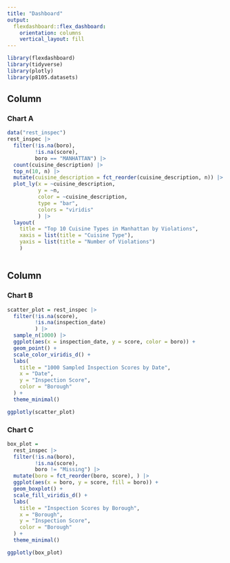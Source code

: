```yaml
---
title: "Dashboard"
output: 
  flexdashboard::flex_dashboard:
    orientation: columns
    vertical_layout: fill
---
```


```r
library(flexdashboard)
library(tidyverse)
library(plotly)
library(p8105.datasets)
```

Column {data-width=650}
-----------------------------------------------------------------------

### Chart A

```r
data("rest_inspec")
rest_inspec |> 
  filter(!is.na(boro),
         !is.na(score),
         boro == "MANHATTAN") |>
  count(cuisine_description) |>
  top_n(10, n) |> 
  mutate(cuisine_description = fct_reorder(cuisine_description, n)) |> 
  plot_ly(x = ~cuisine_description, 
          y = ~n, 
          color = ~cuisine_description, 
          type = "bar", 
          colors = "viridis"
          ) |> 
  layout(
    title = "Top 10 Cuisine Types in Manhattan by Violations",
    xaxis = list(title = "Cuisine Type"), 
    yaxis = list(title = "Number of Violations")
    )



```

Column {data-width=350}
-----------------------------------------------------------------------

### Chart B

```r
scatter_plot = rest_inspec |> 
  filter(!is.na(score),
         !is.na(inspection_date)
         ) |> 
  sample_n(1000) |> 
  ggplot(aes(x = inspection_date, y = score, color = boro)) +
  geom_point() +
  scale_color_viridis_d() +
  labs(
    title = "1000 Sampled Inspection Scores by Date",
    x = "Date",
    y = "Inspection Score",
    color = "Borough"
  ) +
  theme_minimal()

ggplotly(scatter_plot)
```

### Chart C

```r
box_plot = 
  rest_inspec |> 
  filter(!is.na(boro),
         !is.na(score),
         boro != "Missing") |> 
  mutate(boro = fct_reorder(boro, score), ) |> 
  ggplot(aes(x = boro, y = score, fill = boro)) +
  geom_boxplot() +
  scale_fill_viridis_d() +
  labs(
    title = "Inspection Scores by Borough",
    x = "Borough",
    y = "Inspection Score",
    color = "Borough"
  ) +
  theme_minimal()

ggplotly(box_plot)
```


